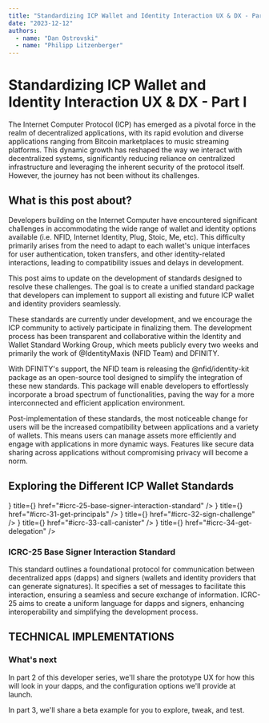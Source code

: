 ```yaml
---
title: "Standardizing ICP Wallet and Identity Interaction UX & DX - Part I"
date: "2023-12-12"
authors:
  - name: "Dan Ostrovski"
  - name: "Philipp Litzenberger"
---
```



# Standardizing ICP Wallet and Identity Interaction UX & DX - Part I

The Internet Computer Protocol (ICP) has emerged as a pivotal force in the realm of decentralized
applications, with its rapid evolution and diverse applications ranging from Bitcoin marketplaces to
music streaming platforms. This dynamic growth has reshaped the way we interact with decentralized
systems, significantly reducing reliance on centralized infrastructure and leveraging the inherent
security of the protocol itself. However, the journey has not been without its challenges.

## What is this post about?

Developers building on the Internet Computer have encountered significant challenges in
accommodating the wide range of wallet and identity options available (i.e. NFID, Internet Identity,
Plug, Stoic, Me, etc). This difficulty primarily arises from the need to adapt to each wallet's
unique interfaces for user authentication, token transfers, and other identity-related interactions,
leading to compatibility issues and delays in development.

This post aims to update on the development of standards designed to resolve these challenges. The
goal is to create a unified standard package that developers can implement to support all existing
and future ICP wallet and identity providers seamlessly.

These standards are currently under development, and we encourage the ICP community to actively
participate in finalizing them. The development process has been transparent and collaborative
within the Identity and Wallet Standard Working Group, which meets publicly every two weeks and
primarily the work of @IdentityMaxis (NFID Team) and DFINITY.

With DFINITY's support, the NFID team is releasing the @nfid/identity-kit package as an open-source
tool designed to simplify the integration of these new standards. This package will enable
developers to effortlessly incorporate a broad spectrum of functionalities, paving the way for a
more interconnected and efficient application environment.

Post-implementation of these standards, the most noticeable change for users will be the increased
compatibility between applications and a variety of wallets. This means users can manage assets more
efficiently and engage with applications in more dynamic ways. Features like secure data sharing
across applications without compromising privacy will become a norm.

## Exploring the Different ICP Wallet Standards

<Cards>
  <Card
    icon={<CardStackPlusIcon />}
    title={<StandardCard id="ICRC-25" description="Signer Interaction" />}
    href="#icrc-25-base-signer-interaction-standard"
  />
  <Card
    icon={<CardStackPlusIcon />}
    title={<StandardCard id="ICRC-31" description="Get Principals" />}
    href="#icrc-31-get-principals"
  />
  <Card
    icon={<CardStackPlusIcon />}
    title={<StandardCard id="ICRC-32" description="Sign Challenge" />}
    href="#icrc-32-sign-challenge"
  />
  <Card
    icon={<CardStackPlusIcon />}
    title={<StandardCard id="ICRC-33" description="Call Canister" />}
    href="#icrc-33-call-canister"
  />
  <Card
    icon={<CardStackPlusIcon />}
    title={<StandardCard id="ICRC-34" description="Get Delegation" />}
    href="#icrc-34-get-delegation"
  />
</Cards>

### ICRC-25 Base Signer Interaction Standard

This standard outlines a foundational protocol for communication between decentralized apps (dapps)
and signers (wallets and identity providers that can generate signatures). It specifies a set of
messages to facilitate this interaction, ensuring a seamless and secure exchange of information.
ICRC-25 aims to create a uniform language for dapps and signers, enhancing interoperability and
simplifying the development process.

## TECHNICAL IMPLEMENTATIONS

### What's next

In part 2 of this developer series, we'll share the prototype UX for how this will look in your
dapps, and the configuration options we'll provide at launch.

In part 3, we'll share a beta example for you to explore, tweak, and test.
